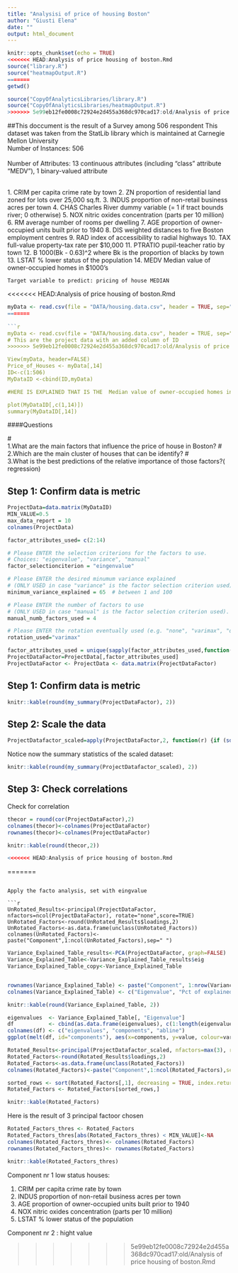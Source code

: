 ```yaml
---
title: "Analysisi of price of housing Boston"
author: "Giusti Elena"
date: ""
output: html_document
---
```


```r
knitr::opts_chunk$set(echo = TRUE)
<<<<<<< HEAD:Analysis of price housing of boston.Rmd
source("library.R")
source("heatmapOutput.R")
=======
getwd()

source("CopyOfAnalyticsLibraries/library.R")
source("CopyOfAnalyticsLibraries/heatmapOutput.R")
>>>>>>> 5e99eb12fe0008c72924e2d455a368dc970cad17:old/Analysis of price housing of boston.Rmd
```

##This doccument is the result of a Survey among 506 respondent
 This dataset was taken from the StatLib library which is
maintained at Carnegie Mellon University
<br>Number of Instances: 506                
<br>   Number of Attributes: 13 continuous attributes (including "class"
attribute "MEDV"), 1 binary-valued attribute 

<br> 1. CRIM      per capita crime rate by town
    2. ZN        proportion of residential land zoned for lots over 
                 25,000 sq.ft.
    3. INDUS     proportion of non-retail business acres per town
    4. CHAS      Charles River dummy variable (= 1 if tract bounds 
                 river; 0 otherwise)
    5. NOX       nitric oxides concentration (parts per 10 million)
    6. RM        average number of rooms per dwelling
    7. AGE       proportion of owner-occupied units built prior to 1940
    8. DIS       weighted distances to five Boston employment centres
    9. RAD       index of accessibility to radial highways
    10. TAX      full-value property-tax rate per $10,000
    11. PTRATIO  pupil-teacher ratio by town
    12. B        1000(Bk - 0.63)^2 where Bk is the proportion of blacks 
                 by town
    13. LSTAT    % lower status of the population
    14. MEDV     Median value of owner-occupied homes in $1000's
    
    
    Target variable to predict: pricing of house MEDIAN
<<<<<<< HEAD:Analysis of price housing of boston.Rmd
```r

myData <- read.csv(file = "DATA/housing.data.csv", header = TRUE, sep=";")
=======
    
```r

myData <- read.csv(file = "DATA/housing.data.csv", header = TRUE, sep=";")
# This are the project data with an added column of ID
>>>>>>> 5e99eb12fe0008c72924e2d455a368dc970cad17:old/Analysis of price housing of boston.Rmd

View(myData, header=FALSE)
Price_of_Houses <- myData[,14]
ID<-c(1:506)
MyDataID <-cbind(ID,myData)

#HERE IS EXPLAINED THAT IS THE  Median value of owner-occupied homes in $1000's the value to identify

plot(MyDataID[,c(1,14)])
summary(MyDataID[,14])
```



####Questions

#<br>1.What are the main factors that influence the price of house in Boston?
#<br>2.Which are the main cluster of houses that can be identify?
#<br>3.What is the best predictions of the relative importance of those factors?( regression)


## Step 1: Confirm data is metric

```r

ProjectData=data.matrix(MyDataID) 
MIN_VALUE=0.5
max_data_report = 10
colnames(ProjectData)

factor_attributes_used= c(2:14)

# Please ENTER the selection criterions for the factors to use. 
# Choices: "eigenvalue", "variance", "manual"
factor_selectionciterion = "eingenvalue"

# Please ENTER the desired minumum variance explained 
# (ONLY USED in case "variance" is the factor selection criterion used). 
minimum_variance_explained = 65  # between 1 and 100

# Please ENTER the number of factors to use 
# (ONLY USED in case "manual" is the factor selection criterion used).
manual_numb_factors_used = 4

# Please ENTER the rotation eventually used (e.g. "none", "varimax", "quatimax", "promax", "oblimin", "simplimax", and "cluster" - see help(principal)). Defauls is "varimax"
rotation_used="varimax"

factor_attributes_used = unique(sapply(factor_attributes_used,function(i) min(ncol(ProjectData), max(i,1))))
ProjectDataFactor=ProjectData[,factor_attributes_used]
ProjectDataFactor <- ProjectData <- data.matrix(ProjectDataFactor)
```

## Step 1: Confirm data is metric

```r
knitr::kable(round(my_summary(ProjectDataFactor), 2))

```
## Step 2: Scale the  data
```r
ProjectDatafactor_scaled=apply(ProjectDataFactor,2, function(r) {if (sd(r)!=0) res=(r-mean(r))/sd(r) else res=0*r; res})
```
Notice now the summary statistics of the scaled dataset:

```r
knitr::kable(round(my_summary(ProjectDatafactor_scaled), 2))
```

## Step 3:  Check correlations 
Check for correlation

```r
thecor = round(cor(ProjectDataFactor),2)
colnames(thecor)<-colnames(ProjectDataFactor)
rownames(thecor)<-colnames(ProjectDataFactor)

knitr::kable(round(thecor,2))

<<<<<<< HEAD:Analysis of price housing of boston.Rmd
```
=======
```

Apply the facto analysis, set with eingvalue

```r
UnRotated_Results<-principal(ProjectDataFactor, nfactors=ncol(ProjectDataFactor), rotate="none",score=TRUE)
UnRotated_Factors<-round(UnRotated_Results$loadings,2)
UnRotated_Factors<-as.data.frame(unclass(UnRotated_Factors))
colnames(UnRotated_Factors)<-paste("Component",1:ncol(UnRotated_Factors),sep=" ")
```

```r
Variance_Explained_Table_results<-PCA(ProjectDataFactor, graph=FALSE)
Variance_Explained_Table<-Variance_Explained_Table_results$eig
Variance_Explained_Table_copy<-Variance_Explained_Table


rownames(Variance_Explained_Table) <- paste("Component", 1:nrow(Variance_Explained_Table))
colnames(Variance_Explained_Table) <- c("Eigenvalue", "Pct of explained variance", "Cumulative pct of explained variance")

knitr::kable(round(Variance_Explained_Table, 2))
```

```r
eigenvalues  <- Variance_Explained_Table[, "Eigenvalue"]
df           <- cbind(as.data.frame(eigenvalues), c(1:length(eigenvalues)), rep(1, length(eigenvalues)))
colnames(df) <- c("eigenvalues", "components", "abline")
ggplot(melt(df, id="components"), aes(x=components, y=value, colour=variable)) + geom_line()
```



```r

Rotated_Results<-principal(ProjectDatafactor_scaled, nfactors=max(3), rotate=rotation_used,score=TRUE)
Rotated_Factors<-round(Rotated_Results$loadings,2)
Rotated_Factors<-as.data.frame(unclass(Rotated_Factors))
colnames(Rotated_Factors)<-paste("Component",1:ncol(Rotated_Factors),sep=" ")

sorted_rows <- sort(Rotated_Factors[,1], decreasing = TRUE, index.return = TRUE)$ix
Rotated_Factors <- Rotated_Factors[sorted_rows,]

knitr::kable(Rotated_Factors)
```

Here is the result of 3 principal factoor chosen 

```r
Rotated_Factors_thres <- Rotated_Factors
Rotated_Factors_thres[abs(Rotated_Factors_thres) < MIN_VALUE]<-NA
colnames(Rotated_Factors_thres)<- colnames(Rotated_Factors)
rownames(Rotated_Factors_thres)<- rownames(Rotated_Factors)

knitr::kable(Rotated_Factors_thres)
```


Component nr 1 low status houses:

1. CRIM      per capita crime rate by town
3. INDUS     proportion of non-retail business acres per town
7. AGE       proportion of owner-occupied units built prior to 1940
5. NOX       nitric oxides concentration (parts per 10 million)
13. LSTAT    % lower status of the population
 
 
 Component nr 2 : hight value


>>>>>>> 5e99eb12fe0008c72924e2d455a368dc970cad17:old/Analysis of price housing of boston.Rmd
